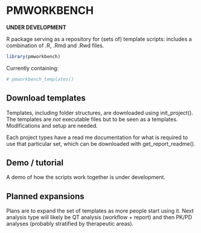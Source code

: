 PMWORKBENCH
=======

**UNDER DEVELOPMENT**

R package serving as a repository for (sets of) template scripts: includes a combination of .R, .Rmd and .Rwd files. 

```r
library(pmworkbench)
```

Currently containing: 
```r
# pmworkbench_templates()
```

## Download templates
Templates, including folder structures, are downloaded using init_project(). The templates are *not* executable files but to be seen as a templates. Modifications and setup are needed. 

Each project types have a read me documentation for what is required to use that particular set, which can be downloaded with get_report_readme(). 

## Demo / tutorial
A demo of how the scripts work together is under development.

## Planned expansions
Plans are to expand the set of templates as more people start using it. Next analysis type will likely be QT analysis (workflow + report) and then PK/PD analyses (probably stratified by therapeutic areas). 
